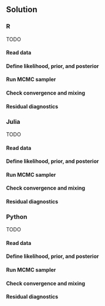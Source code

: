 ## Solution {.tabset}

### R

TODO

#### Read data

#### Define likelihood, prior, and posterior

#### Run MCMC sampler

#### Check convergence and mixing

#### Residual diagnostics




### Julia

TODO

#### Read data

#### Define likelihood, prior, and posterior

#### Run MCMC sampler

#### Check convergence and mixing

#### Residual diagnostics




### Python

TODO

#### Read data

#### Define likelihood, prior, and posterior

#### Run MCMC sampler

#### Check convergence and mixing

#### Residual diagnostics